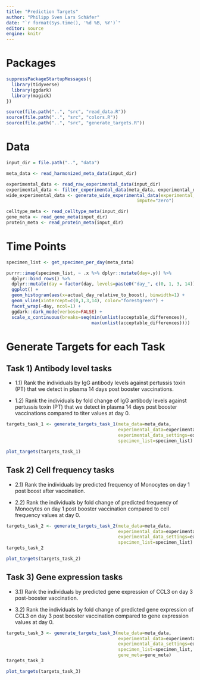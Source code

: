 ```yaml
---
title: "Prediction Targets"
author: "Philipp Sven Lars Schäfer"
date: "`r format(Sys.time(), '%d %B, %Y')`"
editor: source
engine: knitr
---
```


# Packages

```r
suppressPackageStartupMessages({
  library(tidyverse)
  library(ggdark)
  library(magick)
})

source(file.path("..", "src", "read_data.R"))
source(file.path("..", "src", "colors.R"))
source(file.path("..", "src", "generate_targets.R"))
```

# Data

```r
input_dir = file.path("..", "data")
```

```r
meta_data <- read_harmonized_meta_data(input_dir)

experimental_data <- read_raw_experimental_data(input_dir)
experimental_data <- filter_experimental_data(meta_data, experimental_data)
wide_experimental_data <- generate_wide_experimental_data(experimental_data=experimental_data, 
                                                 impute="zero")

celltype_meta <- read_celltype_meta(input_dir)
gene_meta <- read_gene_meta(input_dir)
protein_meta <- read_protein_meta(input_dir)
```

# Time Points

```r
specimen_list <- get_specimen_per_day(meta_data)

purrr::imap(specimen_list, ~ .x %>% dplyr::mutate(day=.y)) %>%
  dplyr::bind_rows() %>%
  dplyr::mutate(day = factor(day, levels=paste0("day_", c(0, 1, 3, 14)))) %>%
  ggplot() +
  geom_histogram(aes(x=actual_day_relative_to_boost), binwidth=1) +
  geom_vline(xintercept=c(0,1,3,14), color="forestgreen") +
  facet_wrap(~day, ncol=1) +
  ggdark::dark_mode(verbose=FALSE) +
  scale_x_continuous(breaks=seq(min(unlist(acceptable_differences)),
                                max(unlist(acceptable_differences))))
```

# Generate Targets for each Task

## Task 1) Antibody level tasks

- 1.1) Rank the individuals by IgG antibody levels against pertussis toxin (PT) that we detect in plasma 14 days post booster vaccinations.

- 1.2) Rank the individuals by fold change of IgG antibody levels against pertussis toxin (PT) that we detect in plasma 14 days post booster vaccinations compared to titer values at day 0.

```r
targets_task_1 <- generate_targets_task_1(meta_data=meta_data, 
                                          experimental_data=experimental_data, 
                                          experimental_data_settings=experimental_data_settings, 
                                          specimen_list=specimen_list)
```

```r
plot_targets(targets_task_1)
```

## Task 2) Cell frequency tasks

- 2.1) Rank the individuals by predicted frequency of Monocytes on day 1 post boost after vaccination.

- 2.2) Rank the individuals by fold change of predicted frequency of Monocytes on day 1 post booster vaccination compared to cell frequency values at day 0.

```r
targets_task_2 <- generate_targets_task_2(meta_data=meta_data, 
                                          experimental_data=experimental_data, 
                                          experimental_data_settings=experimental_data_settings,
                                          specimen_list=specimen_list)
targets_task_2
```

```r
plot_targets(targets_task_2)
```

## Task 3) Gene expression tasks

- 3.1) Rank the individuals by predicted gene expression of CCL3 on day 3 post-booster vaccination.

- 3.2) Rank the individuals by fold change of predicted gene expression of CCL3 on day 3 post booster vaccination compared to gene expression values at day 0.

```r
targets_task_3 <- generate_targets_task_3(meta_data=meta_data, 
                                          experimental_data=experimental_data, 
                                          experimental_data_settings=experimental_data_settings, 
                                          specimen_list=specimen_list,
                                          gene_meta=gene_meta)
targets_task_3
```

```r
plot_targets(targets_task_3)
```
